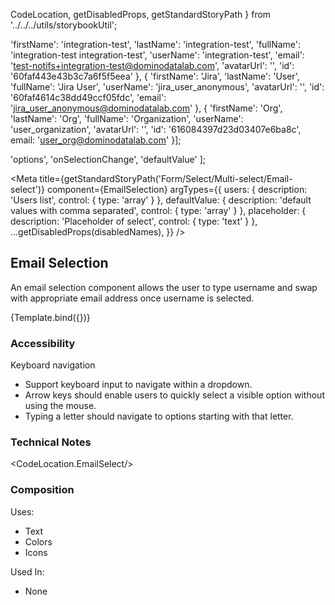  CodeLocation,
  getDisabledProps,
  getStandardStoryPath
} from '../../../utils/storybookUtil';

  'firstName': 'integration-test',
  'lastName': 'integration-test',
  'fullName': 'integration-test integration-test',
  'userName': 'integration-test',
  'email': 'test-notifs+integration-test@dominodatalab.com',
  'avatarUrl': '',
  'id': '60faf443e43b3c7a6f5f5eea'
}, {
  'firstName': 'Jira',
  'lastName': 'User',
  'fullName': 'Jira User',
  'userName': 'jira_user_anonymous',
  'avatarUrl': '',
  'id': '60faf4614c38dd49ccf05fdc',
  'email': 'jira_user_anonymous@dominodatalab.com'
}, {
  'firstName': 'Org',
  'lastName': 'Org',
  'fullName': 'Organization',
  'userName': 'user_organization',
  'avatarUrl': '',
  'id': '616084397d23d03407e6ba8c',
  email: 'user_org@dominodatalab.com'
}];

  'options',
  'onSelectionChange',
  'defaultValue'
];

<Meta
  title={getStandardStoryPath('Form/Select/Multi-select/Email-select')}
  component={EmailSelection}
  argTypes={{
    users: {
      description: 'Users list',
      control: { type: 'array' }
    },
    defaultValue: {
      description: 'default values with comma separated',
      control: { type: 'array' }
    },
    placeholder: {
      description: 'Placeholder of select',
      control: { type: 'text' }
    },
    ...getDisabledProps(disabledNames),
  }}
/>

## Email Selection
An email selection component allows the user to type username and swap with appropriate email address once username is selected.


<Canvas>
  <Story
    name="Email-select"
    args={{
      users: options,
      defaultValue: defaultValue,
      size: 'default',
      placeholder: 'Select users'
    }}
  >
    {Template.bind({})}
  </Story>
</Canvas>

### Accessibility
Keyboard navigation
* Support keyboard input to navigate within a dropdown.
* Arrow keys should enable users to quickly select a visible option without using the mouse.
* Typing a letter should navigate to options starting with that letter.

### Technical Notes
<CodeLocation.EmailSelect/>

### Composition
Uses:
* Text
* Colors
* Icons

Used In:
* None
